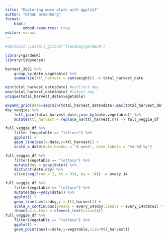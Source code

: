 ```yaml
---
title: "Exploring more plots with ggplot2"
author: "Ethan Greenberg"
format: 
    html:
        embed-resources: true
editor: visual
---
```

```r
#devtools::install_github("llendway/gardenR")

library(gardenR)
library(tidyverse)

harvest_2021 %>% 
    group_by(date,vegetable) %>% 
    summarize(ttl_harvest = sum(weight)) -> total_harvest_date

min(total_harvest_date$date) #earliest day
max(total_harvest_date$date) #latest day
unique(total_harvest_date$vegetable)

expand_grid(date=seq(min(total_harvest_date$date),max(total_harvest_date$date),by="1 day"),vegetable=unique(total_harvest_date$vegetable)) -> day_veggies
day_veggies %>% 
    full_join(total_harvest_date,join_by(date,vegetable)) %>% 
    mutate(ttl_harvest = replace_na(ttl_harvest,0)) -> full_veggie_df

full_veggie_df %>% 
    filter (vegetable == "lettuce") %>% 
    ggplot() +
    geom_line(aes(x=date,y=ttl_harvest)) +
    scale_x_date(date_breaks = "4 week", date_labels = "%m-%d-%y")

full_veggie_df %>% 
    filter(vegetable == "lettuce") %>% 
    mutate(doy = yday(date)) %>% 
    distinct(date,doy) %>% 
    slice(seq(from = 1, to = 314, by = 14)) -> every_14

full_veggie_df %>% 
    filter(vegetable == "lettuce") %>% 
    mutate(doy==yday(date)) %>% 
    ggplot() + 
    geom_line(aes(x=doy,y = ttl_harvest)) +
    scale_x_continuous(breaks = every_14$doy,labels = every_14$date2) %>% 
    theme(axis.text = element_text(size=14))
full_veggie_df %>% 
    filter(vegetable == "lettuce") %>% 
    ggplot() +
    geom_point(aes(x=date,y=vegetable,size=ttl_harvest))
```
